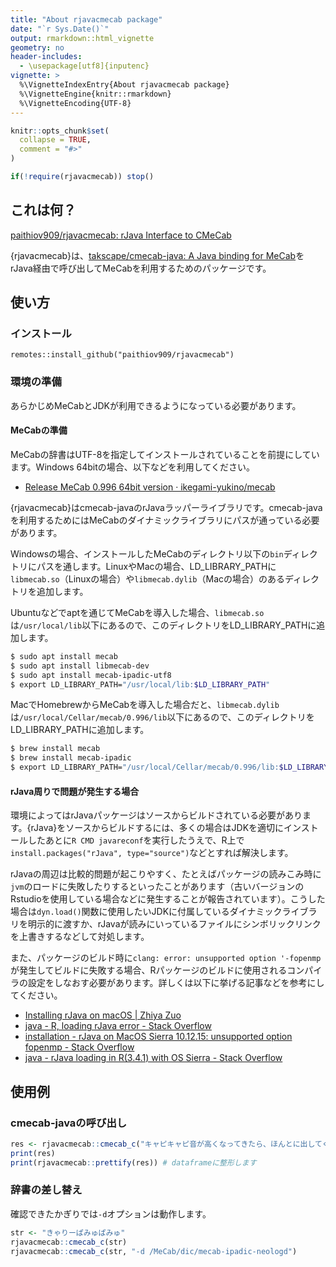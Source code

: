 ```yaml
---
title: "About rjavacmecab package"
date: "`r Sys.Date()`"
output: rmarkdown::html_vignette
geometry: no
header-includes:
  - \usepackage[utf8]{inputenc}
vignette: >
  %\VignetteIndexEntry{About rjavacmecab package}
  %\VignetteEngine{knitr::rmarkdown}
  %\VignetteEncoding{UTF-8}
---
```


```r
knitr::opts_chunk$set(
  collapse = TRUE,
  comment = "#>"
)
```

```r
if(!require(rjavacmecab)) stop()
```

## これは何？

[paithiov909/rjavacmecab: rJava Interface to CMeCab](https://github.com/paithiov909/rjavacmecab)

{rjavacmecab}は、[takscape/cmecab-java: A Java binding for MeCab](https://github.com/takscape/cmecab-java)をrJava経由で呼び出してMeCabを利用するためのパッケージです。

## 使い方

### インストール

`remotes::install_github("paithiov909/rjavacmecab")`

### 環境の準備

あらかじめMeCabとJDKが利用できるようになっている必要があります。

#### MeCabの準備

MeCabの辞書はUTF-8を指定してインストールされていることを前提にしています。Windows 64bitの場合、以下などを利用してください。

- [Release MeCab 0.996 64bit version · ikegami-yukino/mecab](https://github.com/ikegami-yukino/mecab/releases/tag/v0.996.2)

{rjavacmecab}はcmecab-javaのrJavaラッパーライブラリです。cmecab-javaを利用するためにはMeCabのダイナミックライブラリにパスが通っている必要があります。

Windowsの場合、インストールしたMeCabのディレクトリ以下の`bin`ディレクトリにパスを通します。LinuxやMacの場合、LD_LIBRARY_PATHに`libmecab.so`（Linuxの場合）や`libmecab.dylib`（Macの場合）のあるディレクトリを追加します。

Ubuntuなどでaptを通じてMeCabを導入した場合、`libmecab.so`は`/usr/local/lib`以下にあるので、このディレクトリをLD_LIBRARY_PATHに追加します。

``` bash
$ sudo apt install mecab
$ sudo apt install libmecab-dev
$ sudo apt install mecab-ipadic-utf8
$ export LD_LIBRARY_PATH="/usr/local/lib:$LD_LIBRARY_PATH"
```

MacでHomebrewからMeCabを導入した場合だと、`libmecab.dylib`は`/usr/local/Cellar/mecab/0.996/lib`以下にあるので、このディレクトリをLD_LIBRARY_PATHに追加します。

``` bash
$ brew install mecab
$ brew install mecab-ipadic
$ export LD_LIBRARY_PATH="/usr/local/Cellar/mecab/0.996/lib:$LD_LIBRARY_PATH"
```

#### rJava周りで問題が発生する場合

環境によってはrJavaパッケージはソースからビルドされている必要があります。{rJava}をソースからビルドするには、多くの場合はJDKを適切にインストールしたあとに`R CMD javareconf`を実行したうえで、R上で`install.packages("rJava", type="source")`などとすれば解決します。

rJavaの周辺は比較的問題が起こりやすく、たとえばパッケージの読みこみ時に`jvm`のロードに失敗したりするといったことがあります（古いバージョンのRstudioを使用している場合などに発生することが報告されています）。こうした場合は`dyn.load()`関数に使用したいJDKに付属しているダイナミックライブラリを明示的に渡すか、rJavaが読みにいっているファイルにシンボリックリンクを上書きするなどして対処します。

また、パッケージのビルド時に`clang: error: unsupported option '-fopenmp`が発生してビルドに失敗する場合、Rパッケージのビルドに使用されるコンパイラの設定をしなおす必要があります。詳しくは以下に挙げる記事などを参考にしてください。

- [Installing rJava on macOS | Zhiya Zuo](https://zhiyzuo.github.io/installation-rJava/)
- [java - R, loading rJava error - Stack Overflow](https://stackoverflow.com/questions/44157869/r-loading-rjava-error)
- [installation - rJava on MacOS Sierra 10.12.15: unsupported option fopenmp - Stack Overflow](https://stackoverflow.com/questions/44383668/rjava-on-macos-sierra-10-12-15-unsupported-option-fopenmp)
- [java - rJava loading in R(3.4.1) with OS Sierra - Stack Overflow](https://stackoverflow.com/questions/45051275/rjava-loading-in-r3-4-1-with-os-sierra)

## 使用例

### cmecab-javaの呼び出し

```r
res <- rjavacmecab::cmecab_c("キャピキャピ音が高くなってきたら、ほんとに出してくれの合図です！　しっかりここではコミュニケーションとってください")
print(res)
print(rjavacmecab::prettify(res)) # dataframeに整形します
```

### 辞書の差し替え

確認できたかぎりでは`-d`オプションは動作します。

```r
str <- "きゃりーぱみゅぱみゅ"
rjavacmecab::cmecab_c(str)
rjavacmecab::cmecab_c(str, "-d /MeCab/dic/mecab-ipadic-neologd")
```

